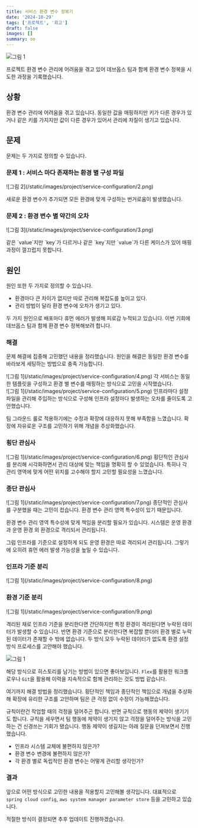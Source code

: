 ```yaml
---
title: 서비스 환경 변수 정복기
date: '2024-10-29'
tags: ['프로젝트', '회고']
draft: false
images: []
summary: oo
---
```


![그림 1](/static/images/project/service-configuration/1.png)

프로젝트 환경 변수 관리에 어려움을 겪고 있어 데브옵스 팀과 함께 환경 변수 정복을 시도한 과정을 기록했습니다.

## 상황

환경 변수 관리에 어려움을 겪고 있습니다.
동일한 값을 매핑하지만 키가 다른 경우가 있거나 같은 키를 가지지만 값이 다른 경우가 있어서 관리에 차질이 생기고 있습니다.

## 문제
문제는 두 가지로 정의할 수 있습니다.

<div className="-mx-2 flex flex-wrap overflow-hidden xl:-mx-2">
    <div className="my-1 w-full overflow-hidden px-2 xl:my-1 xl:w-1/2 xl:px-2">
        <h3>문제 1 : 서비스 마다 존재하는 환경 별 구성 파일</h3>
        ![그림 2](/static/images/project/service-configuration/2.png)
        <p>새로운 환경 변수가 추가되면 모든 환경에 맞게 구성하는 번거로움이 발생했습니다.</p>
    </div>
    <div className="my-1 w-full overflow-hidden px-2 xl:my-1 xl:w-1/2 xl:px-2">
        <h3>문제 2 : 환경 변수 별 약간의 오차</h3>
        ![그림 3](/static/images/project/service-configuration/3.png)
        <p>같은 `value`지만 `key`가 다르거나 같은 `key`지만 `value`가 다른 케이스가 있어 매핑 과정이 껄끄럽지 못합니다.</p>
    </div>
</div>

## 원인

원인 또한 두 가지로 정의할 수 있습니다.

- 환경마다 큰 차이가 없지만 따로 관리해 복잡도를 높이고 있다.
- 관리 방법이 달라 환경 변수에 오차가 생기고 있다.

두 가지 원인으로 배포마다 휴먼 에러가 발생해 피로감 누적되고 있습니다.
이번 기회에 데브옵스 팀과 함께 환경 변수 정복해보려 합니다.

### 해결

문제 해결에 집중해 고민했던 내용을 정리했습니다.
원인을 해결은 동일한 환경 변수를 바라보게 세팅하는 방법으로 충족 가능합니다.

<div className="-mx-2 flex flex-wrap overflow-hidden xl:-mx-2">
    <div className="my-1 w-full overflow-hidden px-2 xl:my-1 xl:w-1/2 xl:px-2">
        ![그림 1](/static/images/project/service-configuration/4.png)
        각 서비스는 동일한 템플릿을 구성하고 환경 별 변수를 매핑하는 방식으로 고민을 시작했습니다.
    </div>
    <div className="my-1 w-full overflow-hidden px-2 xl:my-1 xl:w-1/2 xl:px-2">
        ![그림 1](/static/images/project/service-configuration/5.png)
        인프라마다 설정 파일을 관리해 주입하는 방식으로 구성해 인프라 설정마다 발생하는 오차를 줄이도록 고안했습니다.
    </div>
</div>

팀 그라운드 룰로 적용하기에는 수정과 확장에 대응하지 못해 부족함을 느꼈습니다.
확장에 자유로운 구조를 고민하기 위해 개념을 추상화했습니다.

<div className="-mx-2 flex flex-wrap overflow-hidden xl:-mx-2">
    <div className="my-1 w-full overflow-hidden px-2 xl:my-1 xl:w-1/2 xl:px-2">
        <h3>횡단 관심사</h3>
        ![그림 1](/static/images/project/service-configuration/6.png)
        횡단적인 관심사를 분리해 시각화하면서 관리 대상에 맞는 책임을 명확히 할 수 있었습니다. 특히나 각 관리 영역에 맞게 어떤 위치를 고수해야 할지 고민할 필요성을 느꼈습니다.
    </div>
    <div className="my-1 w-full overflow-hidden px-2 xl:my-1 xl:w-1/2 xl:px-2">
        <h3>종단 관심사</h3>
        ![그림 1](/static/images/project/service-configuration/7.png)
        종단적인 관심사를 구분했을 때는 고민이 컸습니다. 환경 변수 관리 영역 특수성이 있기 때문입니다.
    </div>
</div>

환경 변수 관리 영역 특수성에 맞게 책임을 분리할 필요가 있습니다.
시스템은 운영 환경과 운영 환경 외 환경으로 격리되서 관리됩니다.

그럼 인프라를 기준으로 설정하게 되도 운영 환경은 따로 격리되서 관리됩니다.
그렇기에 오히려 휴먼 에러 발생 가능성을 높일 수 있습니다.

<div className="-mx-2 flex flex-wrap overflow-hidden xl:-mx-2">
    <div className="my-1 w-full overflow-hidden px-2 xl:my-1 xl:w-1/2 xl:px-2">
        <h3>인프라 기준 분리</h3>
        ![그림 1](/static/images/project/service-configuration/8.png)
    </div>
    <div className="my-1 w-full overflow-hidden px-2 xl:my-1 xl:w-1/2 xl:px-2">
        <h3>환경 기준 분리</h3>
        ![그림 1](/static/images/project/service-configuration/9.png)
    </div>
</div>

격리된 채로 인프라 기준을 분리한다면 간단하지만 특정 환경이 격리된다면 누락된 데이터가 발생할 수 있습니다.
반면 환경 기준으로 분리한다면 복잡할 뿐더러 환경 별로 누락된 데이터가 존재할 수 밖에 없습니다.
두 방식 모두 누락된 데이터가 없도록 환경 설정 방식 프로세스를 고안해야 했습니다.

![그림 1](/static/images/project/service-configuration/10.png)

해당 방식으로 히스토리를 남기는 방법이 있으면 좋아보입니다.
`Flex`를 활용한 워크플로우나 `Git`을 활용해 이력을 지속적으로 함께 관리하는 것도 방법 같습니다.

여기까지 해결 방법을 정리했습니다.
횡단적인 책임과 종단적인 책임으로 개념을 추상화해 확장에 유리한 구조를 고안하며 팀은 큰 걱정 없이 수정이 가능해졌습니다.

규칙이란건 작업할 때의 걱정을 덜어주곤 합니다.
반면 규칙으로 행동의 제약이 생기기도 합니다.
규칙을 세우면서 팀 행동에 제약이 생기지 않고 걱정을 덜어주는 방식을 고민하는 건 신경쓰는 기회가 됐습니다.
행동 제약이 생길지는 아래 질문을 던져보면서 진행했습니다.

- 인프라 시스템 교체에 불편하지 않은가?
- 환경 변수 변경에 불편하지 않은가?
- 각 환경 별로 독립적인 환경 변수는 어떻게 관리할 생각인가?

### 결과

앞으로 어떤 방식으로 고민한 내용을 적용할지 고민해볼 생각입니다.
대표적으로 `spring cloud config`, `aws system manager parameter store` 등을 고민하고 있습니다.

적절한 방식이 결정되면 추후 업데이트 진행하겠습니다.

